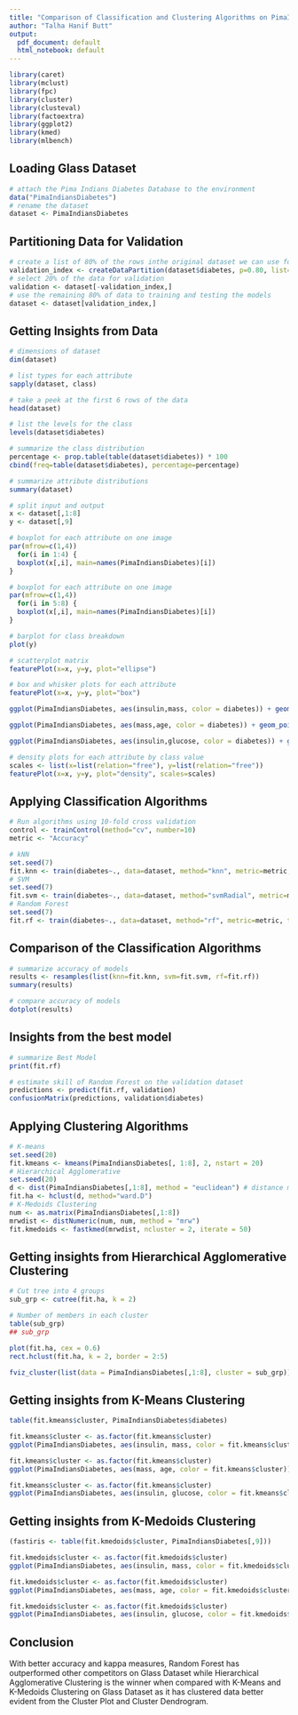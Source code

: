 ```yaml
---
title: "Comparison of Classification and Clustering Algorithms on PimaIndiansDiabetes Dataset Using R"
author: "Talha Hanif Butt"
output:
  pdf_document: default
  html_notebook: default
---
```


```r
library(caret)
library(mclust)
library(fpc)
library(cluster)
library(clusteval)
library(factoextra)
library(ggplot2)
library(kmed)
library(mlbench)
```

## Loading Glass Dataset
```r
# attach the Pima Indians Diabetes Database to the environment
data("PimaIndiansDiabetes")
# rename the dataset
dataset <- PimaIndiansDiabetes
```

## Partitioning Data for Validation
```r
# create a list of 80% of the rows inthe original dataset we can use for training
validation_index <- createDataPartition(dataset$diabetes, p=0.80, list=FALSE)
# select 20% of the data for validation
validation <- dataset[-validation_index,]
# use the remaining 80% of data to training and testing the models
dataset <- dataset[validation_index,]
```

## Getting Insights from Data
```r
# dimensions of dataset
dim(dataset)
```

```r
# list types for each attribute
sapply(dataset, class)
```

```r
# take a peek at the first 6 rows of the data
head(dataset)
```

```r
# list the levels for the class
levels(dataset$diabetes)
```

```r
# summarize the class distribution
percentage <- prop.table(table(dataset$diabetes)) * 100
cbind(freq=table(dataset$diabetes), percentage=percentage)
```

```r
# summarize attribute distributions
summary(dataset)
```

```r
# split input and output
x <- dataset[,1:8]
y <- dataset[,9]
```

```r
# boxplot for each attribute on one image
par(mfrow=c(1,4))
  for(i in 1:4) {
  boxplot(x[,i], main=names(PimaIndiansDiabetes)[i])
}
```

```r
# boxplot for each attribute on one image
par(mfrow=c(1,4))
  for(i in 5:8) {
  boxplot(x[,i], main=names(PimaIndiansDiabetes)[i])
}
```

```r
# barplot for class breakdown
plot(y)
```

```r
# scatterplot matrix
featurePlot(x=x, y=y, plot="ellipse")
```

```r
# box and whisker plots for each attribute
featurePlot(x=x, y=y, plot="box")
```

```r
ggplot(PimaIndiansDiabetes, aes(insulin,mass, color = diabetes)) + geom_point()
```

```r
ggplot(PimaIndiansDiabetes, aes(mass,age, color = diabetes)) + geom_point()
```

```r
ggplot(PimaIndiansDiabetes, aes(insulin,glucose, color = diabetes)) + geom_point()
```

```r
# density plots for each attribute by class value
scales <- list(x=list(relation="free"), y=list(relation="free"))
featurePlot(x=x, y=y, plot="density", scales=scales)
```

## Applying Classification Algorithms
```r
# Run algorithms using 10-fold cross validation
control <- trainControl(method="cv", number=10)
metric <- "Accuracy"
```

```r
# kNN
set.seed(7)
fit.knn <- train(diabetes~., data=dataset, method="knn", metric=metric, trControl=control)
# SVM
set.seed(7)
fit.svm <- train(diabetes~., data=dataset, method="svmRadial", metric=metric, trControl=control)
# Random Forest
set.seed(7)
fit.rf <- train(diabetes~., data=dataset, method="rf", metric=metric, trControl=control)
```

## Comparison of the Classification Algorithms
```r
# summarize accuracy of models
results <- resamples(list(knn=fit.knn, svm=fit.svm, rf=fit.rf))
summary(results)
```

```r
# compare accuracy of models
dotplot(results)
```

## Insights from the best model
```r
# summarize Best Model
print(fit.rf)
```

```r
# estimate skill of Random Forest on the validation dataset
predictions <- predict(fit.rf, validation)
confusionMatrix(predictions, validation$diabetes)
```

## Applying Clustering Algorithms 
```r
# K-means
set.seed(20)
fit.kmeans <- kmeans(PimaIndiansDiabetes[, 1:8], 2, nstart = 20)
# Hierarchical Agglomerative
set.seed(20)
d <- dist(PimaIndiansDiabetes[,1:8], method = "euclidean") # distance matrix
fit.ha <- hclust(d, method="ward.D")
# K-Medoids Clustering
num <- as.matrix(PimaIndiansDiabetes[,1:8])
mrwdist <- distNumeric(num, num, method = "mrw")
fit.kmedoids <- fastkmed(mrwdist, ncluster = 2, iterate = 50)
```

## Getting insights from Hierarchical Agglomerative Clustering
```r
# Cut tree into 4 groups
sub_grp <- cutree(fit.ha, k = 2)

# Number of members in each cluster
table(sub_grp)
## sub_grp
```

```r
plot(fit.ha, cex = 0.6)
rect.hclust(fit.ha, k = 2, border = 2:5)
```

```r
fviz_cluster(list(data = PimaIndiansDiabetes[,1:8], cluster = sub_grp))
```

## Getting insights from K-Means Clustering
```r
table(fit.kmeans$cluster, PimaIndiansDiabetes$diabetes)
```

```r
fit.kmeans$cluster <- as.factor(fit.kmeans$cluster)
ggplot(PimaIndiansDiabetes, aes(insulin, mass, color = fit.kmeans$cluster)) + geom_point()
```

```r
fit.kmeans$cluster <- as.factor(fit.kmeans$cluster)
ggplot(PimaIndiansDiabetes, aes(mass, age, color = fit.kmeans$cluster)) + geom_point()
```

```r
fit.kmeans$cluster <- as.factor(fit.kmeans$cluster)
ggplot(PimaIndiansDiabetes, aes(insulin, glucose, color = fit.kmeans$cluster)) + geom_point()
```

## Getting insights from K-Medoids Clustering
```r
(fastiris <- table(fit.kmedoids$cluster, PimaIndiansDiabetes[,9]))
```

```r
fit.kmedoids$cluster <- as.factor(fit.kmedoids$cluster)
ggplot(PimaIndiansDiabetes, aes(insulin, mass, color = fit.kmedoids$cluster)) + geom_point()
```

```r
fit.kmedoids$cluster <- as.factor(fit.kmedoids$cluster)
ggplot(PimaIndiansDiabetes, aes(mass, age, color = fit.kmedoids$cluster)) + geom_point()
```

```r
fit.kmedoids$cluster <- as.factor(fit.kmedoids$cluster)
ggplot(PimaIndiansDiabetes, aes(insulin, glucose, color = fit.kmedoids$cluster)) + geom_point()
```

## Conclusion
With better accuracy and kappa measures, Random Forest has outperformed other competitors on Glass Dataset while Hierarchical Agglomerative Clustering is the winner when compared with K-Means and K-Medoids Clustering on Glass Dataset as it has clustered data better evident from the Cluster Plot and Cluster Dendrogram.
